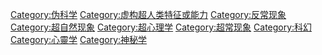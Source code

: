 [[Category:伪科学|Category:伪科学]]
[[Category:虚构超人类特征或能力|Category:虚构超人类特征或能力]]
[[Category:反常现象|Category:反常现象]]
[[Category:超自然现象|Category:超自然现象]]
[[Category:超心理学|Category:超心理学]]
[[Category:超常现象|Category:超常现象]]
[[Category:科幻|Category:科幻]]
[[Category:心靈学|Category:心靈学]]
[[Category:神秘学|Category:神秘学]]